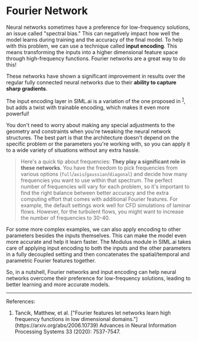# Fourier Network

Neural networks sometimes have a preference for low-frequency solutions, an issue called "spectral bias."
This can negatively impact how well the model learns during training and the accuracy of the
final model. To help with this problem, we can use a technique called **input encoding**. This means transforming the inputs
into a higher dimensional feature space through high-frequency functions. Fourier networks are a great way to do this!

These networks have shown a significant improvement in results over the regular fully connected neural networks due to their **ability to capture sharp gradients**.

The input encoding layer in SIML.ai is a variation of the one proposed in <sup>[1](#ref-1)</sup>, but adds a twist with trainable encoding,
which makes it even more powerful!

You don't need to worry about making any special adjustments to the geometry and constraints when you're tweaking 
the neural network structures. The best part is that the architecture doesn't depend on the specific problem or 
the parameters you're working with, so you can apply it to a wide variety of situations without any extra hassle. 

> Here's a quick tip about frequencies: __They play a significant role in these networks__. You have the freedom to pick 
frequencies from various options (`full`/`axis`/`gaussian`/`diagonal`) and decide how many frequencies you want to use
within that spectrum. The perfect number of frequencies will vary for each problem, so it's important to find the 
right balance between better accuracy and the extra computing effort that comes with additional Fourier features. 
For example, the default settings work well for CFD simulations of laminar flows. However, for the turbulent flows, 
you might want to increase the number of frequencies to 30-40.

For some more complex examples, we can also apply encoding to other parameters besides the inputs themselves.
This can make the model even more accurate and help it learn faster. The Modulus module in SIML.ai takes care of
applying input encoding to both the inputs and the other parameters in a fully decoupled setting and then concatenates
the spatial/temporal and parametric Fourier features together.

So, in a nutshell, Fourier networks and input encoding can help neural networks overcome their preference for low-frequency solutions,
leading to better learning and more accurate models.

---

References:

1. <div id="ref-1">
     Tancik, Matthew, et al. ["Fourier features let networks learn high
     frequency functions in low dimensional
     domains."](https://arxiv.org/abs/2006.10739) Advances in Neural Information
     Processing Systems 33 (2020): 7537-7547.
   </div>
